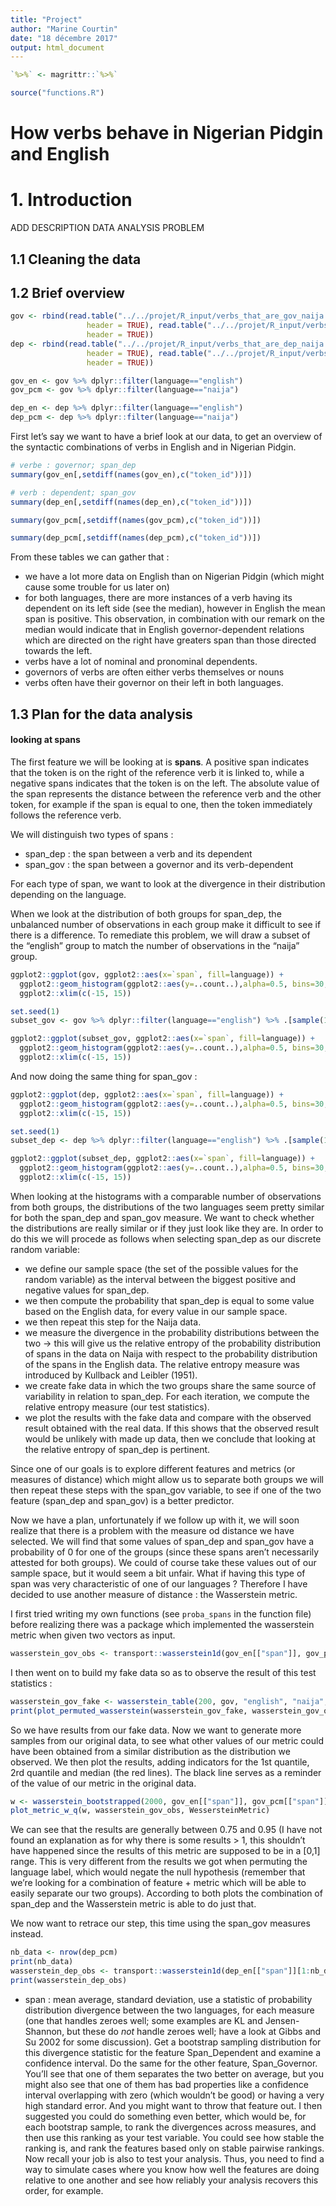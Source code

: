 ```yaml
---
title: "Project"
author: "Marine Courtin"
date: "18 décembre 2017"
output: html_document
---
```


```r
`%>%` <- magrittr::`%>%`
```

```r
source("functions.R")
```


# How verbs behave in Nigerian Pidgin and English

# 1. Introduction

ADD DESCRIPTION DATA ANALYSIS PROBLEM

## 1.1 Cleaning the data

## 1.2 Brief overview

```r
gov <- rbind(read.table("../../projet/R_input/verbs_that_are_gov_naija.csv", 
                 header = TRUE), read.table("../../projet/R_input/verbs_that_are_gov_english.csv", 
                 header = TRUE))
dep <- rbind(read.table("../../projet/R_input/verbs_that_are_dep_naija.csv", 
                 header = TRUE), read.table("../../projet/R_input/verbs_that_are_dep_english.csv", 
                 header = TRUE))

gov_en <- gov %>% dplyr::filter(language=="english")
gov_pcm <- gov %>% dplyr::filter(language=="naija")

dep_en <- dep %>% dplyr::filter(language=="english")
dep_pcm <- dep %>% dplyr::filter(language=="naija")
```

First let's say we want to have a brief look at our data, to get an overview of the syntactic combinations of verbs in English and in Nigerian Pidgin.

```r
# verbe : governor; span_dep
summary(gov_en[,setdiff(names(gov_en),c("token_id"))])

# verb : dependent; span_gov
summary(dep_en[,setdiff(names(dep_en),c("token_id"))])
```
```r
summary(gov_pcm[,setdiff(names(gov_pcm),c("token_id"))])

summary(dep_pcm[,setdiff(names(dep_pcm),c("token_id"))])
```

From these tables we can gather that :

+ we have a lot more data on English than on Nigerian Pidgin (which might cause some trouble for us later on)
+ for both languages, there are more instances of a verb having its dependent on its left side (see the median), however in English the mean span is positive. This observation, in combination with our remark on the median would indicate that in English governor-dependent relations which are directed on the right have greaters span than those directed towards the left.
+ verbs have a lot of nominal and pronominal dependents.
+ governors of verbs are often either verbs themselves or nouns
+ verbs often have their governor on their left in both languages.


## 1.3 Plan for the data analysis

#### looking at spans

The first feature we will be looking at is __spans__. A positive span indicates that the token is on the right of the reference verb it is linked to, while a negative spans indicates that the token is on the left. The absolute value of the span represents the distance between the reference verb and the other token, for example if the span is equal to one, then the token immediately follows the reference verb.

We will distinguish two types of spans :

+ span_dep : the span between a verb and its dependent
+ span_gov : the span between a governor and its verb-dependent

For each type of span, we want to look at the divergence in their distribution depending on the language.

When we look at the distribution of both groups for span_dep, the unbalanced number of observations in each group make it difficult to see if there is a difference. To remediate this problem, we will draw a subset of the "english" group to match the number of observations in the "naija" group.

```r
ggplot2::ggplot(gov, ggplot2::aes(x=`span`, fill=language)) +
  ggplot2::geom_histogram(ggplot2::aes(y=..count..),alpha=0.5, bins=30, colour="black", position="identity") +
  ggplot2::xlim(c(-15, 15))

set.seed(1)
subset_gov <- gov %>% dplyr::filter(language=="english") %>% .[sample(1:nrow(.), nrow(dplyr::filter(gov, language=="naija")),replace=FALSE),] %>% rbind(., gov_pcm)

ggplot2::ggplot(subset_gov, ggplot2::aes(x=`span`, fill=language)) +
  ggplot2::geom_histogram(ggplot2::aes(y=..count..),alpha=0.5, bins=30, colour="black", position="identity") +
  ggplot2::xlim(c(-15, 15))
```
And now doing the same thing for span_gov :
```r
ggplot2::ggplot(dep, ggplot2::aes(x=`span`, fill=language)) +
  ggplot2::geom_histogram(ggplot2::aes(y=..count..),alpha=0.5, bins=30, colour="black", position="identity") +
  ggplot2::xlim(c(-15, 15))

set.seed(1)
subset_dep <- dep %>% dplyr::filter(language=="english") %>% .[sample(1:nrow(.), nrow(dplyr::filter(dep, language=="naija")),replace=FALSE),] %>% rbind(., dep_pcm)

ggplot2::ggplot(subset_dep, ggplot2::aes(x=`span`, fill=language)) +
  ggplot2::geom_histogram(ggplot2::aes(y=..count..),alpha=0.5, bins=30, colour="black", position="identity") +
  ggplot2::xlim(c(-15, 15))

```

When looking at the histograms with a comparable number of observations from both groups, the distributions of the two languages seem pretty similar for both the span_dep and span_gov measure. We want to check whether the distributions are really similar or if they just look like they are. In order to do this we will procede as follows when selecting span_dep as our discrete random variable:

+ we define our sample space (the set of the possible values for the random variable) as the interval between the biggest positive and negative values for span_dep.
+ we then compute the probability that span_dep is equal to some value based on the English data, for every value in our sample space.
+ we then repeat this step for the Naija data.
+ we measure the divergence in the probability distributions between the two -> this will give us the relative entropy of the probability distribution of spans in the data on Naija with respect to the probability distribution of the spans in the English data. The relative entropy measure was introduced by Kullback and Leibler (1951).
+ we create fake data in which the two groups share the same source of variability in relation to span_dep. For each iteration, we compute the relative entropy measure (our test statistics).
+ we plot the results with the fake data and compare with the observed result obtained with the real data. If this shows that the observed result would be unlikely with made up data, then we conclude that looking at the relative entropy of span_dep is pertinent.

Since one of our goals is to explore different features and metrics (or measures of distance) which might allow us to separate both groups we will then repeat these steps with the span_gov variable, to see if one of the two feature (span_dep and span_gov) is a better predictor.

Now we have a plan, unfortunately if we follow up with it, we will soon realize that there is a problem with the measure od distance we have selected. We will find that some values of span_dep and span_gov have a probability of 0 for one of the groups (since these spans aren't necessarily attested for both groups). We could of course take these values out of our sample space, but it would seem a bit unfair. What if having this type of span was very characteristic of one of our languages ? Therefore I have decided to use another measure of distance : the Wasserstein metric.

I first tried writing my own functions (see `proba_spans` in the function file) before realizing there was a package which implemented the wasserstein metric when given two vectors as input.

```r
wasserstein_gov_obs <- transport::wasserstein1d(gov_en[["span"]], gov_pcm[["span"]])

```

I then went on to build my fake data so as to observe the result of this test statistics :

```r

wasserstein_gov_fake <- wasserstein_table(200, gov, "english", "naija", "span")
print(plot_permuted_wasserstein(wasserstein_gov_fake, wasserstein_gov_obs))
```

So we have results from our fake data. Now we want to generate more samples from our original data, to see what other values of our metric could have been obtained from a similar distribution as the distribution we observed. We then plot the results, adding indicators for the 1st quantile, 2rd quantile and median (the red lines). The black line serves as a reminder of the value of our metric in the original data.

```r
w <- wasserstein_bootstrapped(2000, gov_en[["span"]], gov_pcm[["span"]])
plot_metric_w_q(w, wasserstein_gov_obs, WessersteinMetric)
```


We can see that the results are generally between 0.75 and 0.95 (I have not found an explanation as for why there is some results > 1, this shouldn't have happened since the results of this metric are supposed to be in a [0,1] range. This is very different from the results we got when permuting the language label, which would negate the null hypothesis (remember that we're looking for a combination of feature + metric which will be able to easily separate our two groups). According to both plots the combination of span_dep and the Wasserstein metric is able to do just that.

We now want to retrace our step, this time using the span_gov measures instead.

```r
nb_data <- nrow(dep_pcm)
print(nb_data)
wasserstein_dep_obs <- transport::wasserstein1d(dep_en[["span"]][1:nb_data], dep_pcm[["span"]])
print(wasserstein_dep_obs)
```



+ span : mean average, standard deviation, use a statistic of probability distribution divergence between the two languages, for each measure (one that handles zeroes well; some examples are KL and Jensen-Shannon, but these do *not* handle zeroes well; have a look at Gibbs and Su 2002 for some discussion). Get a bootstrap sampling distribution for this divergence statistic for the feature Span_Dependent and examine a confidence interval. Do the same for the other feature, Span_Governor. You'll see that one of them separates the two better on average, but you might also see that one of them has bad properties like a confidence interval overlapping with zero (which wouldn't be good) or having a very high standard error. And you might want to throw that feature out. I then suggested you could do something even better, which would be, for each bootstrap sample, to rank the divergences across measures, and then use this ranking as your test variable. You could see how stable the ranking is, and rank the features based only on stable pairwise rankings.
Now recall your job is also to test your analysis. Thus, you need to find a way to simulate cases where you know how well the features are doing relative to one another and see how reliably your analysis recovers this order, for example.

#### 